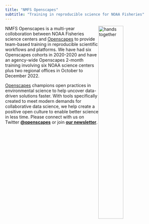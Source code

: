 ```yaml
---
title: "NMFS Openscapes"
subtitle: "Training in reproducible science for NOAA Fisheries"
---
```


<img src="images/fall2022openscapes.png" alt="hands together" style="float:right;width:40%;">

NMFS Openscapes is a multi-year colloboration between NOAA Fisheries science centers and [Openscapes](https://www.openscapes.org/) to provide team-based training in reproducible scientific workflows and platforms. We have had six Openscapes cohorts in 2020-2020 and have an agency-wide Openscapes 2-month training involving six NOAA science centers plus two regional offices in October to December 2022.

[Openscapes](https://www.openscapes.org/) champions open practices in environmental science to help uncover data-driven solutions faster. With tools specifically created to meet modern demands for collaborative data science, we help create a positive open culture to enable better science in less time. Please connect with us on Twitter [**\@openscapes**](https://twitter.com/openscapes) or join [**our newsletter**](https://docs.google.com/forms/d/e/1FAIpQLSdgVXRp3V-w94GPWkR31RUfyBl37EphdQSlCOcnyeNlf8OLWw/viewform).

